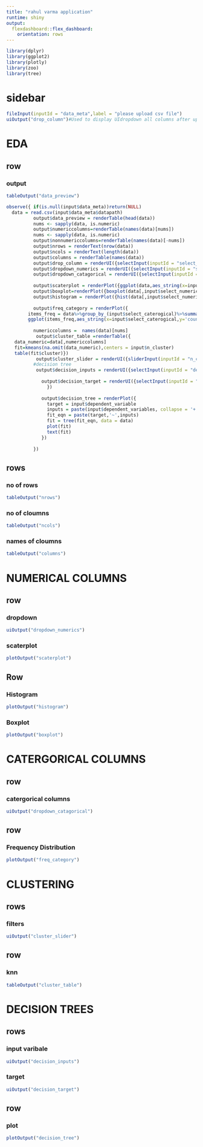 ---
title: "rahul varma application"
runtime: shiny
output:
  flexdashboard::flex_dashboard:
    orientation: rows
---

```{r}
library(dplyr)
library(ggplot2)
library(plotly)
library(zoo)
library(tree)
```

sidebar{.sidebar}
==============================


```{r}
fileInput(inputId = "data_meta",label = "please upload csv file")
uiOutput("drop_column")#Used to display UIdropdown all columns after uploading
```

EDA
=========================================================================================================
row
-------------------------
### output

```{r}
tableOutput("data_preview")
```

```{r}
observe({ if(is.null(input$data_meta))return(NULL)
  data = read.csv(input$data_meta$datapath)
          output$data_preview = renderTable(head(data))
          nums <- sapply(data, is.numeric)
          output$numericcolumns=renderTable(names(data)[nums])
          nums <- sapply(data, is.numeric)
          output$nonnumericcolumns=renderTable(names(data)[-nums])
          output$nrows = renderText(nrow(data))
          output$ncols = renderText(length(data))
          output$columns = renderTable(names(data))
          output$drop_column = renderUI({selectInput(inputId = "select_column",label = "select a column",choices = names(data))})
          output$dropdown_numerics = renderUI({selectInput(inputId = "select_numeric",label = "select_a_column",choices = names(data)[nums],multiple = TRUE, selected = names(data)[nums][1] )})
          output$dropdown_catagorical = renderUI({selectInput(inputId = "select_caterogical",label = "select a column",choices = names(data)[-nums])})
          
          output$scaterplot = renderPlot({ggplot(data,aes_string(x=input$select_numeric[1],y=input$select_numeric[2],col=input$select_column))+geom_point()+geom_smooth()})
          output$boxplot=renderPlot({boxplot(data[,input$select_numeric])})
          output$histogram = renderPlot({hist(data[,input$select_numeric] )})
          
          output$freq_category = renderPlot({
        items_freq = data%>%group_by_(input$select_caterogical)%>%summarise(count_item=n())%>%arrange(-count_item)%>%head(5)
        ggplot(items_freq,aes_string(x=input$select_caterogical,y='count_item',fill =input$select_caterogical ))+geom_bar(stat = 'identity')         })
          
          numericcolumns =  names(data)[nums]
           output$cluster_table =renderTable({
   data_numeric=data[,numericcolumns]
   fit=kmeans(na.omit(data_numeric),centers = input$n_cluster)
   table(fit$cluster)})
           output$cluster_slider = renderUI({sliderInput(inputId = "n_cluster",label = "choose no of cluster",min = 1,max = 15,value = 5)})
          #decision tree 
           output$decision_inputs = renderUI({selectInput(inputId = "dependent_variables",label = 'select input varibles', choices = names(data),multiple = TRUE)})
             
             output$decision_target = renderUI({selectInput(inputId = "dependent_variable",label = 'select output varible',choices = names(data))
               })
           
             output$decision_tree = renderPlot({
               target = input$dependent_variable 
               inputs = paste(input$dependent_variables, collapse = '+')
               fit_eqn = paste(target,'~',inputs)
               fit = tree(fit_eqn, data = data)
               plot(fit)
               text(fit)
             })
          
          })

```

rows
------------------------------------
### no of rows
```{r}
tableOutput("nrows")
```

### no of cloumns
```{r}

tableOutput("ncols")

```

### names of cloumns
```{r}

tableOutput("columns")
```


NUMERICAL COLUMNS 
==================================================================================================

row {data-height=300}
---------------------------------------
### dropdown

```{r}
uiOutput("dropdown_numerics")

```

### scaterplot
```{r}
plotOutput("scaterplot")

```

Row
----------------------------------

### Histogram

```{r}
plotOutput("histogram")

```


### Boxplot

```{r}
plotOutput("boxplot")

```

CATERGORICAL COLUMNS
=======================================================================================


row {data-height=400}
-----------------------------------
### catergorical columns 

```{r}
uiOutput("dropdown_catagorical")

```



row
-----------------------------------

### Frequency Distribution

```{r}
plotOutput("freq_category")
```

CLUSTERING
============================================
rows
-----------------------
### filters

```{r}
uiOutput("cluster_slider")
```

row
-----------------------------------
### knn
```{r}
tableOutput("cluster_table")
```



DECISION TREES
========================================================
rows
---------------------------------------------
### input varibale
```{r}
uiOutput("decision_inputs")
```

### target
```{r}

uiOutput("decision_target")
```

row
---------------------------------
### plot

```{r}
plotOutput("decision_tree")
```



